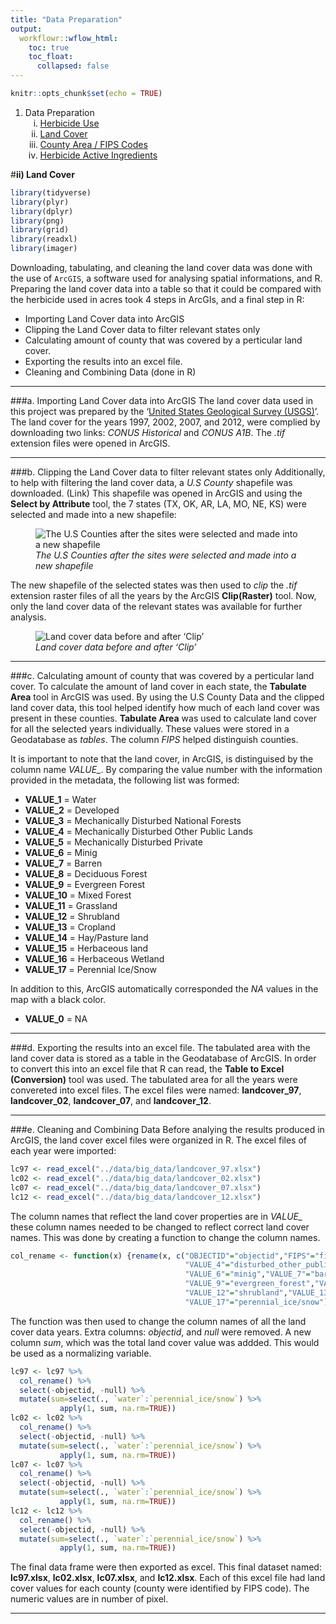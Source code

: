 ```yaml
---
title: "Data Preparation"
output:
  workflowr::wflow_html:
    toc: true
    toc_float:
      collapsed: false
---
```


```r
knitr::opts_chunk$set(echo = TRUE)
```


1. Data Preparation
    i) [Herbicide Use](dprep.html)
    ii) [Land Cover](dprep_land.html)
    iii) [County Area / FIPS Codes](dprep_county.html)
    iv) [Herbicide Active Ingredients](dprep_ingredient.html)
    
    
#**ii) Land Cover**

```r
library(tidyverse)
library(plyr)
library(dplyr)
library(png)
library(grid)
library(readxl)
library(imager)
```

Downloading, tabulating, and cleaning the land cover data was done with the use of `ArcGIS`, a software used for analysing spatial informations, and R. Preparing the land cover data into a table so that it could be compared with the herbicide used in acres took 4 steps in ArcGIs, and a final step in R:

* Importing Land Cover data into ArcGIS
* Clipping the Land Cover data to filter relevant states only
* Calculating amount of county that was covered by a perticular land cover. 
* Exporting the results into an excel file. 
* Cleaning and Combining Data (done in R)

***

###a. Importing Land Cover data into ArcGIS
The land cover data used in this project was prepared by the '[United States Geological Survey (USGS)](https://landcover-modeling.cr.usgs.gov/projects.php)'. The land cover for the years 1997, 2002, 2007, and 2012, were complied by downloading two links: *CONUS Historical* and *CONUS A1B*. The *.tif* extension files were opened in ArcGIS. 

***

###b. Clipping the Land Cover data to filter relevant states only
Additionally, to help with filtering the land cover data, a *U.S County* shapefile was downloaded. (Link) This shapefile was opened in ArcGIS and using the **Select by Attribute** tool, the 7 states (TX, OK, AR, LA, MO, NE, KS) were selected and made into a new shapefile:

![*The U.S Counties after the sites were selected and made into a new shapefile*](clipped_site.png)

The new shapefile of the selected states was then used to *clip* the *.tif* extension raster files of all the years by the ArcGIS **Clip(Raster)** tool. Now, only the land cover data of the relevant states was available for further analysis.

![*Land cover data before and after 'Clip'*](clipped_lc.png)

***

###c. Calculating amount of county that was covered by a perticular land cover. 
To calculate the amount of land cover in each state, the **Tabulate Area** tool in ArcGIS was used. By using the U.S County Data and the clipped land cover data, this tool helped identify how much of each land cover was present in these counties. **Tabulate Area** was used to calculate land cover for all the selected years individually. These values were stored in a Geodatabase as *tables*. The column *FIPS* helped distinguish counties.   

It is important to note that the land cover, in ArcGIS, is distinguised by the column name *VALUE_*. By comparing the value number with the information provided in the metadata, the following list was formed:

* **VALUE_1** = Water 
* **VALUE_2** = Developed
* **VALUE_3** = Mechanically Disturbed National Forests
* **VALUE_4** = Mechanically Disturbed Other Public Lands
* **VALUE_5** = Mechanically Disturbed Private
* **VALUE_6** = Minig
* **VALUE_7** = Barren
* **VALUE_8** = Deciduous Forest
* **VALUE_9** = Evergreen Forest
* **VALUE_10** = Mixed Forest
* **VALUE_11** = Grassland
* **VALUE_12** = Shrubland
* **VALUE_13** = Cropland
* **VALUE_14** = Hay/Pasture land
* **VALUE_15** = Herbaceous land
* **VALUE_16** = Herbaceous Wetland
* **VALUE_17** = Perennial Ice/Snow

In addition to this, ArcGIS automatically corresponded the *NA* values in the map with a black color.

* **VALUE_0** = NA

***

###d. Exporting the results into an excel file.
The tabulated area with the land cover data is stored as a table in the Geodatabase of ArcGIS. In order to convert this into an excel file that R can read, the **Table to Excel (Conversion)** tool was used. The tabulated area for all the years were convereted into excel files. The excel files were named: **landcover_97**, **landcover_02**, **landcover_07**, and **landcover_12**.

***

###e. Cleaning and Combining Data
Before analying the results produced in ArcGIS, the land cover excel files were organized in R. The excel files of each year were imported: 
```r
lc97 <- read_excel("../data/big_data/landcover_97.xlsx")
lc02 <- read_excel("../data/big_data/landcover_02.xlsx")
lc07 <- read_excel("../data/big_data/landcover_07.xlsx")
lc12 <- read_excel("../data/big_data/landcover_12.xlsx")
```

The column names that reflect the land cover properties are in *VALUE_* these column names needed to be changed to reflect correct land cover names. This was done by creating a function to change the column names. 
```r
col_rename <- function(x) {rename(x, c("OBJECTID"="objectid","FIPS"="fips","VALUE_0"="null","VALUE_1"="water", "VALUE_2"="developed","VALUE_3"="disturbed_national_forests",
                                       "VALUE_4"="disturbed_other_public_lands","VALUE_5"="disturbed_private",
                                       "VALUE_6"="minig","VALUE_7"="barren","VALUE_8"="deciduous_forest",
                                       "VALUE_9"="evergreen_forest","VALUE_10"="mixed_forest","VALUE_11"="grassland",
                                       "VALUE_12"="shrubland","VALUE_13"="cropland","VALUE_14"="hay_pasture_land",                                           "VALUE_15"="herbaceous_wetland","VALUE_16"="woody_wetland",
                                       "VALUE_17"="perennial_ice/snow"))}
```

The function was then used to change the column names of all the land cover data years. Extra columns: *objectid*, and *null* were removed. A new column *sum*, which was the total land cover value was addded. This would be used as a normalizing variable.  
```r
lc97 <- lc97 %>% 
  col_rename() %>% 
  select(-objectid, -null) %>%
  mutate(sum=select(., `water`:`perennial_ice/snow`) %>%
           apply(1, sum, na.rm=TRUE))
lc02 <- lc02 %>% 
  col_rename() %>% 
  select(-objectid, -null) %>%
  mutate(sum=select(., `water`:`perennial_ice/snow`) %>%
           apply(1, sum, na.rm=TRUE))
lc07 <- lc07 %>% 
  col_rename() %>% 
  select(-objectid, -null) %>%
  mutate(sum=select(., `water`:`perennial_ice/snow`) %>%
           apply(1, sum, na.rm=TRUE))
lc12 <- lc12 %>% 
  col_rename() %>% 
  select(-objectid, -null) %>%
  mutate(sum=select(., `water`:`perennial_ice/snow`) %>%
           apply(1, sum, na.rm=TRUE))
```

The final data frame were then exported as excel. This final dataset  named: **lc97.xlsx**, **lc02.xlsx**, **lc07.xlsx**, and **lc12.xlsx**. Each of this excel file had land cover values for each county (county were identified by FIPS code). The numeric values are in number of pixel.    

***

